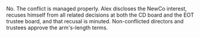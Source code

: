 <FaqPage question="Doesn't Alex being CD staff and a trustee director create a conflict?">
  <p>
    No. The conflict is managed properly. Alex discloses the NewCo interest, recuses himself from all related decisions at both the CD board and the EOT trustee board, and that recusal is minuted. Non-conflicted directors and trustees approve the arm's-length terms.
  </p>
</FaqPage>
